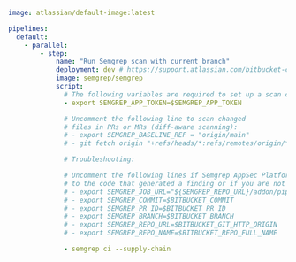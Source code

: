 ```yaml
image: atlassian/default-image:latest

pipelines:
  default:
    - parallel:
        - step:
            name: "Run Semgrep scan with current branch"
            deployment: dev # https://support.atlassian.com/bitbucket-cloud/docs/set-up-and-monitor-deployments/
            image: semgrep/semgrep
            script:
              # The following variables are required to set up a scan connected to Semgrep AppSec Platform:
              - export SEMGREP_APP_TOKEN=$SEMGREP_APP_TOKEN

              # Uncomment the following line to scan changed
              # files in PRs or MRs (diff-aware scanning):
              # - export SEMGREP_BASELINE_REF = "origin/main"
              # - git fetch origin "+refs/heads/*:refs/remotes/origin/*"

              # Troubleshooting:

              # Uncomment the following lines if Semgrep AppSec Platform > Findings Page does not create links
              # to the code that generated a finding or if you are not receiving PR or MR comments.
              # - export SEMGREP_JOB_URL="${SEMGREP_REPO_URL}/addon/pipelines/home#!/results/${BITBUCKET_PIPELINE_UUID}"
              # - export SEMGREP_COMMIT=$BITBUCKET_COMMIT
              # - export SEMGREP_PR_ID=$BITBUCKET_PR_ID
              # - export SEMGREP_BRANCH=$BITBUCKET_BRANCH
              # - export SEMGREP_REPO_URL=$BITBUCKET_GIT_HTTP_ORIGIN
              # - export SEMGREP_REPO_NAME=$BITBUCKET_REPO_FULL_NAME

              - semgrep ci --supply-chain
```
